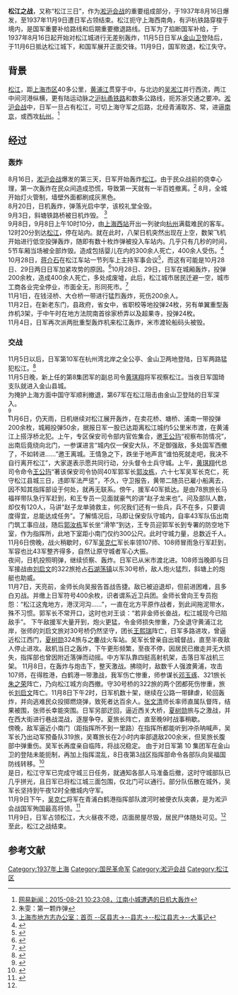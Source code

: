 {{Infobox Military Conflict
|conflict=松江之战
|partof=[[淞沪会战|淞沪会战]]
|image=
|caption=
|date=1937年8月16日~1937年11月9日日军占领[[松江|松江]]
|place=[[File:Flag_of_the_Republic_of_China.svg|24px]] [[松江区|中华民国江苏省松江县]]
|territory=
|result=国军撤离松江，11月9日日军占领松江城。
|combatant1={{ROC}}
|combatant2={{flag|Empire of Japan}}
|combatant3=
|commander1=[[File:Flag_of_the_Republic_of_China.svg|24px]]国军右翼代总司令[[黄琪翔|黄琪翔]]<br />[[File:Flag_of_the_Republic_of_China.svg|24px]][[国民革命军第40军|国民革命军第40军]]军长[[郭汝栋|郭汝栋]]<br />[[File:Flag_of_the_Republic_of_China.svg|24px]][[国民革命军第67军|国民革命军第67军]]军长[[吴克仁|吴克仁]]{{KIA}}<br />[[File:Flag_of_the_Republic_of_China.svg|24px]][[国民革命军第67军|国民革命军第67军]]参谋长[[吴桐岗|吴桐岗]]{{KIA}}<br />[[File:Flag_of_the_Republic_of_China.svg|24px]][[江苏省|江苏省]]第三区行政督察专员兼保安司令[[王公玙|王公玙]]<br />[[File:Flag_of_the_Republic_of_China.svg|24px]][[国民革命军第67军|国民革命军第67军]]107师师长[[金奎壁|金奎壁]]<br />[[File:Flag_of_the_Republic_of_China.svg|24px]][[国民革命军第67军|国民革命军第67军]]108师师长[[张文清|张文清]]<br />[[File:Flag_of_the_Republic_of_China.svg|24px]][[国民革命军第40军|国民革命军第40军]]26师78旅旅长马福祥 [[File:Flag_of_the_Republic_of_China.svg|24px]][[国民革命军第67军|国民革命军第67军]]108师324旅旅长[[夏树勋|夏树勋]]{{KIA}}<br />[[File:Flag_of_the_Republic_of_China.svg|24px]][[国民革命军第67军|国民革命军第67军]]107师参谋长[[邓玉琢|邓玉琢]]{{KIA}}<br />[[File:Flag_of_the_Republic_of_China.svg|24px]][[国民革命军第67军|国民革命军第67军]]107师319旅旅长吴骞<br />[[File:Flag_of_the_Republic_of_China.svg|24px]][[国民革命军第67军|国民革命军第67军]]107师321旅旅长[[朱之荣|朱之荣]]{{KIA}}<br />[[File:Flag_of_the_Republic_of_China.svg|24px]][[国民革命军第67军|国民革命军第67军]]107师322旅旅长[[刘启文|刘启文]]{{KIA}}<br />[[File:Flag_of_the_Republic_of_China.svg|24px]][[国民革命军第67军|国民革命军第67军]]107师322旅644团团长[[王熙瑞|王熙瑞]]{{KIA}}
|commander2=[[File:War_flag_of_the_Imperial_Japanese_Army.svg|22px]] [[柳川平助|柳川平助]]陸軍中將<br />[[File:War_flag_of_the_Imperial_Japanese_Army.svg|22px]] [[松井石根|松井石根]]陸軍大將 <br />[[File:Naval_Ensign_of_Japan.svg|22px]] [[長谷川清|長谷川清]]海軍大將 <br />
|commander3=
|strength1=[[File:Flag_of_the_Republic_of_China.svg|24px]][[国民革命军第67军|国民革命军第67军]]107师<br />[[File:Flag_of_the_Republic_of_China.svg|24px]][[国民革命军第67军|国民革命军第67军]]108师<br />[[File:Flag_of_the_Republic_of_China.svg|24px]][[国民革命军第40军|国民革命军第40军]]26师78旅<br />[[File:Flag_of_the_Republic_of_China.svg|24px]]地方保安部队
|strength2=[[File:War_flag_of_the_Imperial_Japanese_Army.svg|22px]]日军第五师团步兵第九旅团步兵第四十一联队<br />[[File:War_flag_of_the_Imperial_Japanese_Army.svg|22px]][[国崎支队|国崎支队]]<br />日军空军
|strength3=
|casualties1=平民死伤2000人以上，军队不详
|casualties2=不详
|casualties3=
|notes=
}}

'''松江之战'''，又称“松江三日”，作为[[淞沪会战|淞沪会战]]的重要组成部分，于1937年8月16日爆发，至1937年11月9日遭日军占领结束。松江扼守上海西南角，有沪杭铁路穿梭于境内，是国军重要补给路线和后期重要撤退路线。日军为了掐断国军补给，于1937年8月16日起开始对松江城进行无差别轰炸，11月5日日军从[[金山卫|金山卫]]登陆后，于11月6日抵达松江城下，和国军展开正面交锋。11月9日，国军败退，松江失守。

== 背景 ==
[[松江|松江]]，距[[上海市区|上海市区]]40多公里，[[黄浦江|黄浦江]]贯穿于中，与北边的[[吴淞江|吴淞江]]并行西流，两江中间河港纵横，更有陆运动脉之[[沪杭甬铁路|沪杭甬铁路]]和数条公路线，扼苏浙交通之要冲。[[淞沪会战|淞沪会战]]中，日军一旦占有松江，可切上海守军之后路，北经青浦取苏、常，进逼[[南京|南京]]，或西攻[[杭州|杭州]]。<ref>[http://news.163.com/15/0821/10/B1HND6O900014AED.html 网易新闻：2015-08-21 10:23:08，江南小城遭遇的日机大轰炸]{{Dead link|date=2020年1月 |bot=InternetArchiveBot |fix-attempted=yes }}</ref>

== 经过 ==
=== 轰炸 ===
8月16日，[[淞沪会战|淞沪会战]]爆发的第三天，日军开始轰炸[[松江|松江]]。由于民众战前的侥幸心理，第一次轰炸在民众间造成恐慌，导致第一天就有一半百姓撤离。<ref> 朱雯：第一颗炸弹</ref>
8月，全城开始灯火管制，墙壁外面都刷成灰黑色。<br />
8月20日，日机轰炸，弹落光启中学，该校礼堂全毁。<br />
9月3日，斜塘铁路桥被日机炸毁。
<ref name="#1">[http://www.shtong.gov.cn/Newsite/node2/node4/node2250/songjiang/node46164/index.htmll 上海市地方志办公室：首页 --区县志->--县志->--松江县志->--大事记 ]</ref><br />
9月8日，9月8日上午10时10分，由[[上海西站|上海西站]]开出一列驶向[[杭州|杭州]]满载难民的客车。12时20分到达[[松江|松江]]，停在站内。就在此时，八架日机突然出现在上空，数架飞机开始进行低空投弹轰炸，随即有数十枚炸弹被投入车站内。几乎只有几秒的时间，5节车厢当场被全部炸毁。造成包括婴儿在内的300余人死亡，400余人受伤。<ref> {{Cite book | author =吴大千 | title = 《轰炸下的南中国》松江火车站蒙难记 | publisher = 战时出版社 | date = 1937| quote = 黑烟布满了这车站四周的天空，车站的一角被炸了，下面躺着一个人，有点像脚夫，已经断气了。五节火车被炸了，烟还在直冒。轨道上，车厢里到处是死尸，横毙着，斜倒着；有的扯在一团；小孩还握着他母亲的手；有的头和手没有了；有的简直像薰熟的山芋一样。血洒满了地上，呀，鲜红的血，我不忍受看下去，天呀！我的眼泪是泻出来了。四周尽是一片嘈杂和哭声，火药气和人肉臭味充满了鼻子。}} </ref><br />
10月28日，[[蒋介石|蒋介石]]在松江车站一节列车上主持军事会议<ref> {{Cite book | author = 秦孝仪  | title = 《总统蒋公大事长编初稿》 | location = 台北 | date = 2003 | ISBN =9572854828 | quote = 二十八日，蒋介石苏州前方召集将领指示战略。复于松江主持军事会议，并对第三战区师长以上将领训话。 }} </ref>，而这有可能是10月28日、29日两日日军加紧攻势的原因。<ref> {{Cite book | author = [[王公屿|王公屿]]  | title = 王公屿回忆录（确切书名不详）| quote = 事后闻敌机的大轰炸，是因敌酋侦知那时的我方统帅，先总统蒋公在松江召集前线将领，指示机宜，所以才这么的孤注一掷。}} </ref>10月28日、29日，日军在城厢轰炸，投弹200余枚，造成400余人死亡，多处成废墟，此后，松江城市居民迁避一空，城市工商各业完全停业，市面全无，形同死市。<ref>{{cite news|language = 英语| publisher =[[字林西报|字林西报]]| title = 不详 日机分三批空袭松江，第一批轰炸机6架，第二批也是6架，不但投弹，还扫射机枪。第三批12架，在城中三公街投弹。在府前（今松江二中校门前）、莫家弄、诸行街等地约有多幢房屋被炸毁，连美国基督教会办的女子学校也被炸着火化为灰烬}}</ref><br />
11月1日，在钱泾桥、大仓桥一带进行猛烈轰炸，死伤200余人。<br />
11月2日，在新老东门，县政府，省女中，省职校等地投弹24枚，另有单翼重型轰炸机3架，于中午时在地方法院南首徐家桥弄以及超果寺，投弹24枚。<br />
11月4日，日军再次派两批重型轰炸机来松江轰炸，米市渡轮船码头被毁。<br />

=== 交战 ===
11月5日以后，日军第10军在杭州湾北岸之全公亭、金山卫两地登陆，日军两路猛犯松江。<ref> {{Cite book | author = 李怡 | title =《抗戰畫史》 | location = 台北 | publisher = 力行書局 | date = 1969年 | pages = 第81頁 }} </ref><br />
11月5日晚，新上任的第8集团军的副总司令[[黄琪翔|黄琪翔]]将军视察松江。当夜日军国琦支队就进入金山县城。<br />
为掩护上海方面中国守军顺利撤退，第67军在松江阻击由金山卫登陆的日军深入。<br /><ref> {{Cite book | author = 王道平中国人民解放军军事科学院军事历史研究部 | title =《中国抗战史（中）》 | publisher = 解放军军事科学院军事历史研究部 | date = 1990年7月 | pages = 第105页| ISBN 7806689907 }} </ref><br />
11月6日，仍天雨，日机继续对松江展开轰炸，在卖花桥、塘桥、浦南一带投弹200余枚，城厢投弹50余，据报日军一股已达距离松江城约5公里米市渡，在黄浦江上搭浮桥北犯。上午，专区保安司令部内官佐集合，邀[[王公玙|王公玙]]“视察布防情况”，出南后竟绕向北门，一参谋进言“城内仅一保安大队，不足御强敌，多处国军西撤了，不如转进……”邀王离城。王情急之下，跌坐于地声言“谁怕死就走吧，我决不自行离开松江”，大家遂表示愿共同行动，分头督令士兵守城。上午，[[黄琪翔|黄琪翔]]代总司令命令[[王公玙|王公玙]]“著该保安司令协同40军郭军长[[郭汝栋|郭汝栋]]，六十七军吴军长克仁，死守松江县城三日，违即军法严惩”，不久，守卫报告，黄带二随员已雇小船离去，因不知其指挥部设于何处，就再无联系。傍午，援军40军抵达。是由78旅旅长马福祥带队急行军赶到，和王专员一见面就豪气的讲“赵子龙来也”。问及部队人数，却仅有120人，马讲“赵子龙单骑救主，何况我们还有一些兵，兵不在多，只要调度得宜，总能达成任务”。了解情况后，马即让保安队守城内，自率43军队伍出南门筑工事应战，随后[[郭汝栋|郭汝栋]]军长坐“滑竿”到达，王专员迎郭军长到专署的防空地下室，作为指挥所，此地下室距小南门仅约300公尺。此时守城力量，总数近千人。11月6日傍晚，战火稍歇时，67军[[吴克仁|吴克仁]]军长率领107师、108师冒雨急行军赶到，军容也比43军整齐得多，自然让原守城者军心大振。<br />
夜间，日机投照明弹，继续侦察、轰炸。日军已从米市渡北进。108师当晚即与日军接战由[[刘启文|刘启文]]的322旅抢占[[石湖荡镇|石湖荡镇]]以东30号桥，敌人炮火猛烈，斜塘上的炮艇也助威。<br />
11月7日，天亮前，金师长向吴报告首战告捷。敌已被迫退却，但前进困难，且多白刃战。并缴上日军符号400余枚，识者谓系近卫兵团。金师长曾向王专员抱怨：“松江这鬼地方，港汊河沟……”，一直在北方平原作战者，到此间拖泥带水，殊不习惯。郭军长不常开口，这时也对王谈：“若非金师长奋战，松江城现今已陷敌手”。
下午敌援军大量开到，炮火更猛，令金师损失惨重，乃全退守黄浦江北岸，张师的刘启文旅对30号桥仍然坚守，团长[[王熙瑞|王熙瑞]]阵亡，日军多路进攻，曾逼近松江西门，[[夏树勋|夏树勋]]324旅与之鏖战火车站。吴军长曾亲自出城督战，直至半夜敌人停止进攻。敌机当日之轰炸，下午更形频繁，至夜不停，因居民已撤走并无大损失，指挥部也曾因附近落弹而动摇。中方军队靠四挺高射机架，击落日军战机三架。
11月8日，在轰炸与炮击下，整天激战。拂晓时，敌数千人强渡黄浦，攻击107师，在得胜港，白鹤港一带激战，我军伤亡惨重，师参谋长[[邓玉琢|邓玉琢]]、321旅长[[朱之荣|朱之荣]]阵亡，乃向松江城方向西撤。守30号桥的322旅的两个团都死伤惨重，旅长[[刘启文|刘启文]]阵亡。11月8日下午2时，日军机数十架，继续在公路一带肆虐，轮回轰炸，并向逃难民众投掷燃烧弹，致死者达百余人。[[张文清|张文清]]师长率师直属队督阵，结果被围，张师长幸能突围。日军另部迂回，逼近西关大桥，[[夏树勋|夏树勋]]旅与之激战，并在西大街进行巷战混战，逐屋争夺。夏旅长阵亡，直至晚9时战事稍歇。<br />
傍晚，敌军逼近小南门（距指挥所不到一里路）在指挥所都能听到冲杀呐喊声，吴军长乃出动军预备队319旅，吴骞旅长在2小时内率部退敌200余米，但吴旅长腹部中弹重伤。吴军长再度亲自临阵，将战况稳定。
由于对日军第 10 集团军在金山卫的登陆未能扼制，再加上指挥混乱，8日夜第3战区指挥部命令各部队向吴福国防线转移。<ref> {{Cite book | author = 杨天石| title =《蒋介石与1937年的淞沪南京之战》 | publisher =社科文献出版社 | date =2005年 | pages = 第52页 }} </ref><br />
是日，松江守军已完成守城三日任务，就通知各部人马准备后撤，这时守城部队已几乎拼光，且日军已将松江城三面包围，仅北门可以通行。部分队伍散在城外，吴军长坚持到午夜12时全撤城内守军。<br />
11月9日下午，[[吴克仁|吴克仁]]将军在青浦白鹤港指挥部队渡河时被便衣队突袭，是为淞沪会战国军殉国最高将领。<ref>{{Cite web |url = http://ucwap.ifeng.com/news/news?aid=100875339&mid=35IZ79&rt=1&p=2 |title = 独家还原：淞沪会战时惨烈的松江阻击战 |author = 凤凰资讯 |date = 2015年8月27日 |access-date = 2015年9月2日 |archive-date = 2016年3月4日 |archive-url = https://web.archive.org/web/20160304123118/http://ucwap.ifeng.com/news/news?aid=100875339&mid=35IZ79&rt=1&p=2 |dead-url = no }}</ref><br />
11月9日，日军占领松江，大火昼夜不熄，店面房屋尽毁，居民尸体随处可见。<ref name="#1"/><br />
至此，松江之战结束。

== 参考文献 ==
{{Reflist|2}}

[[Category:1937年上海|Category:1937年上海]]
[[Category:国民革命军|Category:国民革命军]]
[[Category:淞沪会战|Category:淞沪会战]]
[[Category:松江区|Category:松江区]]